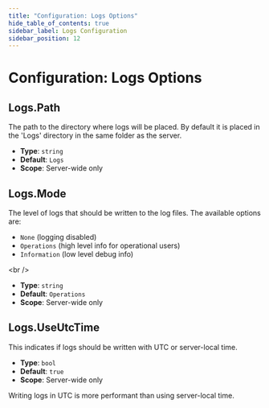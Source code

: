 ```yaml
---
title: "Configuration: Logs Options"
hide_table_of_contents: true
sidebar_label: Logs Configuration
sidebar_position: 12
---
```



# Configuration: Logs Options

## Logs.Path

The path to the directory where logs will be placed. By default it is placed in the 'Logs' directory in the same folder as the server.

- **Type**: `string`
- **Default**: `Logs`
- **Scope**: Server-wide only



## Logs.Mode

The level of logs that should be written to the log files. The available options are:

- `None` (logging disabled)
- `Operations` (high level info for operational users)
- `Information` (low level debug info)

&lt;br /&gt;

- **Type**: `string`
- **Default**: `Operations`
- **Scope**: Server-wide only



## Logs.UseUtcTime

This indicates if logs should be written with UTC or server-local time.

- **Type**: `bool`
- **Default**: `true`
- **Scope**: Server-wide only

<Admonition type="info" title="Info">
Writing logs in UTC is more performant than using server-local time.
</Admonition>


